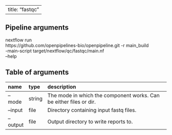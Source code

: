 
---
title: "fastqc"
---

## Pipeline arguments

nextflow run \
https://github.com/openpipelines-bio/openpipeline.git -r main_build \
-main-script target/nextflow/qc/fastqc/main.nf \
--help

## Table of arguments

| name     | type   | description                                                        |
|:---------|:-------|:-------------------------------------------------------------------|
| --mode   | string | The mode in which the component works. Can be either files or dir. |
| --input  | file   | Directory containing input fastq files.                            |
| --output | file   | Output directory to write reports to.                              |